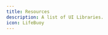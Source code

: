 ```yaml
---
title: Resources
description: A list of UI Libraries.
icon: LifeBuoy
---
```



<Cards>
  <Card
    href="https://ui.shadcn.com/"
    title="shadcn/ui"
    description="Beautifully designed components that you can copy and paste into your apps. Accessible. Customizable. Open Source."
  />
  <Card
    href="https://radix-ui.com/"
    title="Radix"
    description="Components, icons, and colors for building high‑quality, accessible UI. Free and open-source."
  />
  <Card
    href="https://ui.aceternity.com"
    title="Aceternity UI"
    description="A collection of trending components."
  />
  <Card
    href="https://magicui.design"
    title="Magic UI"
    description="Beautifully UI library for Design Engineers"
  />
  <Card
    href="https://lunarui.dev"
    title="Lunar UI"
    description="Lunar UI is a collection of interactive Tailwind CSS
components built for React and Vue.js."
  />
  <Card
    href="https://syntaxui.com"
    title="SyntaxUI"
    description="UI elements designed for rapid development"
  />
  <Card
    href="https://nextui.org/"
    title="NextUI"
    description="Beautiful, fast and modern React UI library."
  />
  <Card
    href="https://www.jollyui.dev/"
    title="JollyUI"
    description="shadcn/ui compatible react aria components"
  />
  <Card
    href="https://park-ui.com/"
    title="ParkUI"
    description="Beautifully designed components built for your choice of JS and CSS frameworks."
  />
  <Card
    href="https://headlessui.com/"
    title="HeadlessUI"
    description="Completely unstyled, fully accessible UI components with Tailwind CSS."
  />
</Cards>
